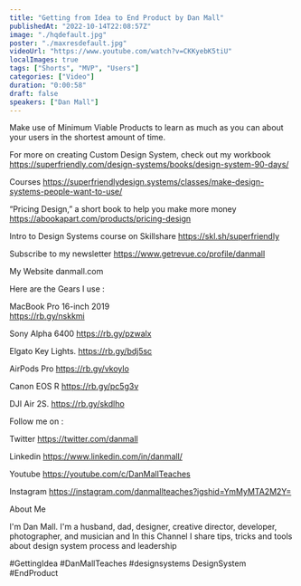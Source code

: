 ```yaml
---
title: "Getting from Idea to End Product by Dan Mall"
publishedAt: "2022-10-14T22:08:57Z"
image: "./hqdefault.jpg"
poster: "./maxresdefault.jpg"
videoUrl: "https://www.youtube.com/watch?v=CKKyebK5tiU"
localImages: true
tags: ["Shorts", "MVP", "Users"]
categories: ["Video"]
duration: "0:00:58"
draft: false
speakers: ["Dan Mall"]
---
```


Make use of Minimum Viable Products to learn as much as you can about your users in the shortest amount of time.

For more on creating Custom Design System, check out my workbook
https://superfriendly.com/design-systems/books/design-system-90-days/

Courses
https://superfriendlydesign.systems/classes/make-design-systems-people-want-to-use/

“Pricing Design,” a short book to help you make more money
https://abookapart.com/products/pricing-design

Intro to Design Systems course on Skillshare
https://skl.sh/superfriendly

Subscribe to my newsletter
https://www.getrevue.co/profile/danmall

My Website
danmall.com

Here are the Gears I use :

MacBook Pro 16-inch 2019  
https://rb.gy/nskkmi

Sony Alpha 6400
https://rb.gy/pzwalx

Elgato Key Lights.
https://rb.gy/bdj5sc

AirPods Pro
https://rb.gy/vkoylo

Canon EOS R
https://rb.gy/pc5g3v

DJI Air 2S.
https://rb.gy/skdlho

Follow me on :

Twitter
https://twitter.com/danmall

Linkedin
https://www.linkedin.com/in/danmall/

Youtube
https://youtube.com/c/DanMallTeaches

Instagram
https://instagram.com/danmallteaches?igshid=YmMyMTA2M2Y=

About Me

I'm Dan Mall. I'm a husband, dad, designer, creative director, developer, photographer, and musician and In this Channel I share tips, tricks and tools about design system process and leadership

#GettingIdea #DanMallTeaches #designsystems DesignSystem #EndProduct
